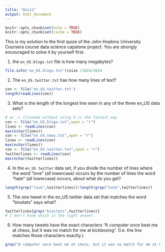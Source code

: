 ---
title: "Quiz1"
output: html_document
---

```{r setup, include=FALSE}
knitr::opts_chunk$set(echo = TRUE)
knitr::opts_chunk$set(cache = TRUE)
```
This is my solution to the first quize of the John Hopkins University Coursera course data science capstone project. You are strongly encouraged to solve it by yourself first.

1. the `en_US.blogs.txt` file is how many megabytes?

```{r}

file.info('en_US.blogs.txt')$size /1024/1024

```
2. The `en_US.twitter.txt` has how many lines of text?

```{r}
con <- file('en_US.twitter.txt')
length(readLines(con))

```

3. What is the length of the longest line seen in any of the three en_US data sets?

```{r}
# wc -L filename without using R is the fastest way
con <- file("en_US.blogs.txt",open = "r")
lines <- readLines(con)
max(nchar(lines))
con <- file("en_US.news.txt",open = "r")
lines <- readLines(con)
max(nchar(lines))
con <- file("en_US.twitter.txt",open = "r")
twitterlines <- readLines(con)
max(nchar(twitterlines))
```

4. In the `en_US twitter` data set,  if you divide the number of lines where the word "love" (all lowercase) occurs by the number of lines the word "hate" (all lowercase) occurs, about what do you get?

```{r}
length(grep("love",twitterlines))/length(grep("hate",twitterlines))
```
5. The one tweet in the en_US twitter data set that matches the word "biostats" says what?

```{r}
twitterlines[grep("biostats",twitterlines)]
# I don't know which is the right answer.
```

6. How many tweets have the exact characters "A computer once beat me at chess, but it was no match for me at kickboxing". (I.e. the line matches those characters exactly.)

```{r}
grep("A computer once beat me at chess, but it was no match for me at kickboxing",twitterlines)
```


